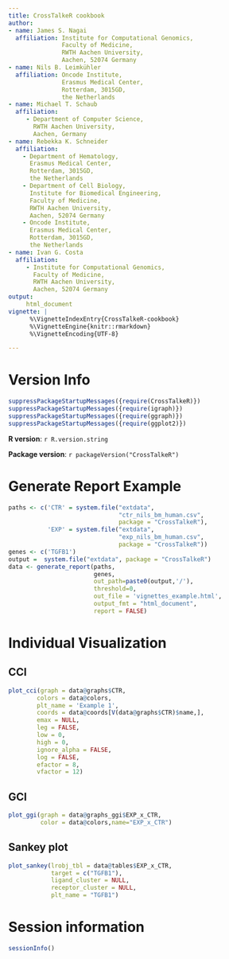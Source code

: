 ```yaml
---
title: CrossTalkeR cookbook
author:
- name: James S. Nagai
  affiliation: Institute for Computational Genomics,
               Faculty of Medicine,
               RWTH Aachen University,
               Aachen, 52074 Germany
- name: Nils B. Leimkühler
  affiliation: Oncode Institute,
               Erasmus Medical Center,
               Rotterdam, 3015GD,
               the Netherlands
- name: Michael T. Schaub
  affiliation:
     - Department of Computer Science,
       RWTH Aachen University,
       Aachen, Germany
- name: Rebekka K. Schneider
  affiliation:
    - Department of Hematology,
      Erasmus Medical Center,
      Rotterdam, 3015GD,
      the Netherlands
    - Department of Cell Biology,
      Institute for Biomedical Engineering,
      Faculty of Medicine,
      RWTH Aachen University,
      Aachen, 52074 Germany
    - Oncode Institute,
      Erasmus Medical Center,
      Rotterdam, 3015GD,
      the Netherlands
- name: Ivan G. Costa
  affiliation:
     - Institute for Computational Genomics,
       Faculty of Medicine,
       RWTH Aachen University,
       Aachen, 52074 Germany
output:
     html_document
vignette: |
      %\VignetteIndexEntry{CrossTalkeR-cookbook}
      %\VignetteEngine{knitr::rmarkdown}
      %\VignetteEncoding{UTF-8}

---
```



# Version Info
```r
suppressPackageStartupMessages({require(CrossTalkeR)})
suppressPackageStartupMessages({require(igraph)})
suppressPackageStartupMessages({require(ggraph)})
suppressPackageStartupMessages({require(ggplot2)})

```

**R version**: `r R.version.string`

**Package version**: `r packageVersion("CrossTalkeR")`


# Generate Report Example

```r
paths <- c('CTR' = system.file("extdata",
                               "ctr_nils_bm_human.csv",
                               package = "CrossTalkeR"),
           'EXP' = system.file("extdata",
                               "exp_nils_bm_human.csv",
                               package = "CrossTalkeR"))
genes <- c('TGFB1')
output =  system.file("extdata", package = "CrossTalkeR")
data <- generate_report(paths,
                        genes,
                        out_path=paste0(output,'/'),
                        threshold=0,
                        out_file = 'vignettes_example.html',
                        output_fmt = "html_document",
                        report = FALSE)
```

# Individual Visualization

## CCI
```r
plot_cci(graph = data@graphs$CTR,
        colors = data@colors,
        plt_name = 'Example 1',
        coords = data@coords[V(data@graphs$CTR)$name,],
        emax = NULL,
        leg = FALSE,
        low = 0,
        high = 0,
        ignore_alpha = FALSE,
        log = FALSE,
        efactor = 8,
        vfactor = 12)

```
## GCI
```r
plot_ggi(graph = data@graphs_ggi$EXP_x_CTR,
         color = data@colors,name="EXP_x_CTR")

```

## Sankey plot
```r
plot_sankey(lrobj_tbl = data@tables$EXP_x_CTR,
            target = c("TGFB1"),
            ligand_cluster = NULL,
            receptor_cluster = NULL,
            plt_name = "TGFB1")

```


# Session information {.unnumbered}

```r
sessionInfo()
```
